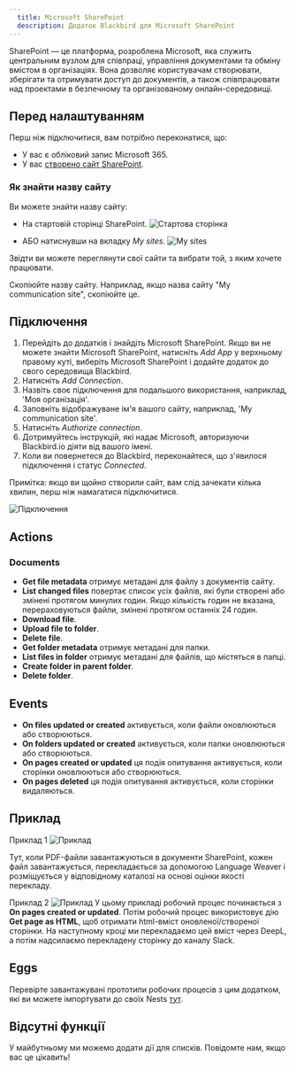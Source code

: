 ```yaml
---
  title: Microsoft SharePoint
  description: Додаток Blackbird для Microsoft SharePoint
---
```


<LinkCard title="View on Github" target="_blank" href="https://github.com/bb-io/MicrosoftSharePoint" icon="github" />

SharePoint — це платформа, розроблена Microsoft, яка служить центральним вузлом для співпраці, управління документами та обміну вмістом в організаціях. Вона дозволяє користувачам створювати, зберігати та отримувати доступ до документів, а також співпрацювати над проектами в безпечному та організованому онлайн-середовищі.

## Перед налаштуванням

Перш ніж підключитися, вам потрібно переконатися, що:

- У вас є обліковий запис Microsoft 365.
- У вас [створено сайт SharePoint](https://support.microsoft.com/en-gb/office/create-a-site-in-sharepoint-4d1e11bf-8ddc-499d-b889-2b48d10b1ce8).

### Як знайти назву сайту

Ви можете знайти назву сайту:

- На стартовій сторінці SharePoint.
![Стартова сторінка](https://raw.githubusercontent.com/bb-io/MicrosoftSharePoint/main/image/README/sharepoint-start-page.png)

- АБО натиснувши на вкладку _My sites_.
![My sites](https://raw.githubusercontent.com/bb-io/MicrosoftSharePoint/main/image/README/my-sites.png)

Звідти ви можете переглянути свої сайти та вибрати той, з яким хочете працювати.

Скопіюйте назву сайту. Наприклад, якщо назва сайту "My communication site", скопіюйте це.

## Підключення

1. Перейдіть до додатків і знайдіть Microsoft SharePoint. Якщо ви не можете знайти Microsoft SharePoint, натисніть _Add App_ у верхньому правому куті, виберіть Microsoft SharePoint і додайте додаток до свого середовища Blackbird.
2. Натисніть _Add Connection_.
3. Назвіть своє підключення для подальшого використання, наприклад, 'Моя організація'.
4. Заповніть відображуване ім'я вашого сайту, наприклад, 'My communication site'.
5. Натисніть _Authorize connection_.
6. Дотримуйтесь інструкцій, які надає Microsoft, авторизуючи Blackbird.io діяти від вашого імені.
7. Коли ви повернетеся до Blackbird, переконайтеся, що з'явилося підключення і статус _Connected_.

Примітка: якщо ви щойно створили сайт, вам слід зачекати кілька хвилин, перш ніж намагатися підключитися.

![Підключення](https://raw.githubusercontent.com/bb-io/MicrosoftSharePoint/main/image/README/connecting.png)

## Actions

### Documents

- **Get file metadata** отримує метадані для файлу з документів сайту.
- **List changed files** повертає список усіх файлів, які були створені або змінені протягом минулих годин. Якщо кількість годин не вказана, перераховуються файли, змінені протягом останніх 24 годин.
- **Download file**.
- **Upload file to folder**.
- **Delete file**.
- **Get folder metadata** отримує метадані для папки.
- **List files in folder** отримує метадані для файлів, що містяться в папці.
- **Create folder in parent folder**.
- **Delete folder**.

## Events

- **On files updated or created** активується, коли файли оновлюються або створюються.
- **On folders updated or created** активується, коли папки оновлюються або створюються.
- **On pages created or updated** ця подія опитування активується, коли сторінки оновлюються або створюються.
- **On pages deleted** ця подія опитування активується, коли сторінки видаляються.

## Приклад
Приклад 1
![Приклад](https://raw.githubusercontent.com/bb-io/MicrosoftSharePoint/main/image/README/example.png)

Тут, коли PDF-файли завантажуються в документи SharePoint, кожен файл завантажується, перекладається за допомогою Language Weaver і розміщується у відповідному каталозі на основі оцінки якості перекладу.

Приклад 2
![Приклад](https://raw.githubusercontent.com/bb-io/MicrosoftSharePoint/main/image/README/example2.png)
У цьому прикладі робочий процес починається з **On pages created or updated**. Потім робочий процес використовує дію **Get page as HTML**, щоб отримати html-вміст оновленої/створеної сторінки. На наступному кроці ми перекладаємо цей вміст через DeepL, а потім надсилаємо перекладену сторінку до каналу Slack.

## Eggs

Перевірте завантажувані прототипи робочих процесів з цим додатком, які ви можете імпортувати до своїх Nests [тут](https://docs.blackbird.io/eggs/storage-to-mt/).

## Відсутні функції

У майбутньому ми можемо додати дії для списків. Повідомте нам, якщо вас це цікавить!